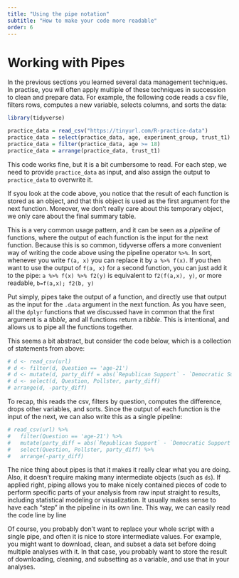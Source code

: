 ```yaml
---
title: "Using the pipe notation"
subtitle: "How to make your code more readable"
order: 6
---
```



# Working with Pipes

In the previous sections you learned several data management techniques.
In practise, you will often apply multiple of these techniques in succession to clean and prepare data.
For example, the following code reads a csv file, filters rows, computes a new variable, selects columns, and sorts the data:

```r
library(tidyverse)

practice_data = read_csv("https://tinyurl.com/R-practice-data")
practice_data = select(practice_data, age, experiment_group, trust_t1)
practice_data = filter(practice_data, age >= 18)
practice_data = arrange(practice_data, trust_t1)
```

This code works fine, but it is a bit cumbersome to read.
For each step, we need to provide `practice_data` as input, and also assign the output to `practice_data` to overwrite it.



If syou look at the code above, you notice that the result of each function is stored as an object, 
and that this object is used as the first argument for the next function.
Moreover, we don't really care about this temporary object, we only care about the final summary table. 

This is a very common usage pattern, and it can be seen as a *pipeline* of functions, where the output of each function is the input for the next function.
Because this is so common, tidyverse offers a more convenient way of writing the code above using the pipeline operator `%>%`.
In sort, whenever you write `f(a, x)` you can replace it by `a %>% f(x)`. If you then want to use the output of `f(a, x)` for a second function,
you can just add it to the pipe: `a %>% f(x) %>% f2(y)` is equivalent to `f2(f(a,x), y)`, or more readable, `b=f(a,x); f2(b, y)`

Put simply, pipes take the output of a function, and directly use that output as the input for the `.data` argument in the next function. As you have seen, all the `dplyr` functions that we discussed have in common that the first argument is a *tibble*, and all functions return a *tibble*. This is intentional, and allows us to pipe all the functions together. 

This seems a bit abstract, but consider the code below, which is a collection of statements from above:

```r
# d <- read_csv(url)
# d <- filter(d, Question == 'age-21')
# d <- mutate(d, party_diff = abs(`Republican Support` - `Democratic Support`))
# d <- select(d, Question, Pollster, party_diff)
# arrange(d, -party_diff)
```

To recap, this reads the csv, filters by question, computes the difference, drops other variables, and sorts.
Since the output of each function is the input of the next, we can also write this as a single pipeline:

```r
# read_csv(url) %>% 
#   filter(Question == 'age-21') %>% 
#   mutate(party_diff = abs(`Republican Support` - `Democratic Support`)) %>%
#   select(Question, Pollster, party_diff) %>% 
#   arrange(-party_diff)
```

The nice thing about pipes is that it makes it really clear what you are doing. Also, it doesn't require making many intermediate objects (such as `ds`). If applied right, piping allows you to make nicely contained pieces of code to perform specific parts of your analysis from raw input straight to results, including statistical modeling or visualization. It usually makes sense to have each "step" in the pipeline in its own line. This way, we can easily read the code line by line

Of course, you probably don't want to replace your whole script with a single pipe, and often it is nice to store intermediate values.
For example, you might want to download, clean, and subset a data set before doing multiple analyses with it.
In that case, you probably want to store the result of downloading, cleaning, and subsetting as a variable, and use that in your analyses.


